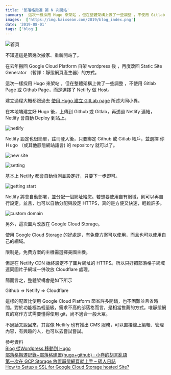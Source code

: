 ```yaml
---
title: '部落格搬遷 第 N 次開站'
summary:  這次一樣採用 Hugo 來架站 ，但在整體架構上做了一些調整 ，不使用 Gitlab Page 或 Github Page，而是選擇了 Netlify 做 Host。
images:  ['https://img.kaixsean.com/2019/blog_index.png']
date: '2019-08-01'
tags: ['blog']
--- 
```


![首頁](https://img.kaixsean.com/2019/blog_index.png)

不知道這是第幾次搬家、重新開站了。

在去年搬回 Google Cloud Platform 自架 wordpress 後 ，再度改回 Static Site Generator （暫譯：靜態網頁產生器）的方式。

這次一樣採用 Hugo 來架站 ，但在整體架構上做了一些調整 ，不使用 Gitlab Page 或 Github Page，而是選擇了 Netlify 做 Host。

建立過程大概都跟過去  [使用 Hugo 建立 GitLab page](https://kaixsean.com/blog/hugo-gitlab) 所述大同小異。

在本地端建立好 Hugo 後，上傳到 Github 或 Gitlab，再透過 Netlify 連結，Netlify 會自動 Deploy 到站上。

![netlify](https://img.kaixsean.com/2019/blog_netlify.png)

Netlify 設定也很簡單，註冊登入後，只要綁定 Github 或 Gitlab 帳戶，並選擇 你 Ｈugo （或其他靜態網站語言) 的 repository 就可以了。

![new site](https://img.kaixsean.com/2019/create_new_site.png)

![setting](https://img.kaixsean.com/2019/setting.png)

基本上 Netlify 都會自動偵測並設定好，只要下一步即可。

![getting start](https://img.kaixsean.com/2019/getting_start.png)

Netlify 將會自動部署，並分配一個網址給您。若想要使用自有網域，則可以再自行設定。並且，也可以自動分配與設定 HTTPS，真的是方便又快速，輕鬆許多。

![custom domain](https://img.kaixsean.com/2019/custom.png)

另外，這次圖片改放在 Google Cloud Storage。

使用 Google Cloud Storage 的好處是，有免費方案可以使用，而且也可以使用自己的網域。

限制是，免費方案的主機需選擇美國主機。

但是在 Netlify CDN 始終設定不了圖片網址的 HTTPS。所以只好把部落格子網域連同圖片子網域一併改放 Cloudflare 處理。

簡而言之，整體架構會是如下所示

Github &rArr; Netlify &rArr; Cloudflare

這樣的配置比使用 Google Cloud Platform 節省許多開銷，也不困難並且省時間。對於功能極為輕量級，需求不高的部落格而言，是相當推薦的方式。唯靜態網頁的寫作方式需要懂得使用 git，尚不適合一般大眾。

不過話又說回來，其實像 Netlify 也有推出 CMS 服務，可以直接線上編輯、管理內容，有興趣的人，也可以去嘗試嘗試。

參考資料  
[Blog 從Wordpress 移動到 Hugo](https://minayu.site/2019/01/from-wordpress-to-hugo/)  
[部落格搬遷記錄~部落格建置(hugo+github) · 小卷的胡言亂語](https://salu099.github.io/blog/2017/11/blog-newsite-build-record/)  
[第一次在 GCP Storage 放置靜態網頁就上手 – 碼人日誌](https://coder.tw/?p=7626)  
[How to Setup a SSL for Google Cloud Storage hosted Site?](https://geekflare.com/gcs-site-over-https/)
